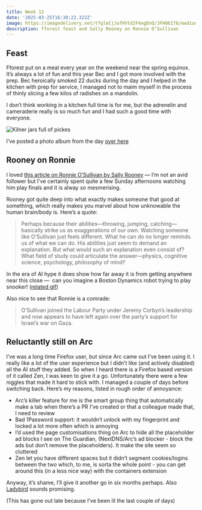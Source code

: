 ```yaml
---
title: Week 12
date: '2025-03-25T16:30:22.322Z'
image: https://imagedelivery.net/tfgleCjJafHVtd2F4ngDnQ/JFH06178/medium
description: fforest feast and Sally Rooney on Ronnie O’Sullivan
---
```


## Feast

Fforest put on a meal every year on the weekend near the spring equinox. It’s always a lot of fun and this year Bec and I got more involved with the prep. Bec heroically smoked 22 ducks during the day and I helped in the kitchen with prep for service, I managed not to maim myself in the process of thinly slicing a few kilos of radishes on a mandolin.

I don’t think working in a kitchen full time is for me, but the adrenelin and cameraderie really is so much fun and I had such a good time with everyone.

![Kilner jars full of pickes](https://imagedelivery.net/tfgleCjJafHVtd2F4ngDnQ/JFH06178/medium)

I’ve posted a photo album from the day [over here](/posts/2025/spring-feast)

## Rooney on Ronnie

I loved [this article on Ronnie O’Sullivan by Sally Rooney](https://www.nybooks.com/articles/2025/03/27/angles-of-approach-unbreakable-ronnie-osullivan/) — I’m not an avid follower but I’ve certainly spent quite a few Sunday afternoons watching him play finals and it is alway _so_ mesmerising.

Rooney got quite deep into what exactly makes someone that good at something, which really makes you marvel about how unknowable the human brain/body is. Here’s a quote:

> Perhaps because their abilities—throwing, jumping, catching—basically strike us as exaggerations of our own. Watching someone like O’Sullivan just feels different. What he can do no longer reminds us of what we can do. His abilities just seem to demand an explanation. But what would such an explanation even consist of? What field of study could articulate the answer—physics, cognitive science, psychology, philosophy of mind?

In the era of AI hype it does show how far away it is from getting anywhere near this close —  can you imagine a Boston Dynamics robot trying to play snooker! ([related gif](https://gif.land/howidogrids.gif))

Also nice to see that Ronnie is a comrade:

> O’Sullivan joined the Labour Party under Jeremy Corbyn’s leadership and now appears to have left again over the party’s support for Israel’s war on Gaza.

## Reluctantly still on Arc

I’ve was a long time Firefox user, but since Arc came out I’ve been using it. I really like a lot of the user experience but I didn’t like (and actively disabled) all the AI stuff they added. So when I heard there is a Firefox based version of it called Zen, I was keen to give it a go. Unfortunately there were a few niggles that made it hard to stick with. I managed a couple of days before switching back. Here’s my reasons, listed in rough order of annoyance:

- Arc’s killer feature for me is the smart group thing that automatically make a tab when there’s a PR I’ve created or that a colleague made that, I need to review
- Bad 1Password support: it wouldn’t unlock with my fingerprint and locked a lot more often which is annoying
- I’d used the page customisations thing on Arc to hide all the placeholder ad blocks I see on The Guardian, (NextDNS/Arc’s ad blocker - block the ads but don’t remove the placeholders). It make the site seem so cluttered
- Zen let you have different spaces but it didn’t segment cookies/logins between the two which, to me, is sorta the whole point - you can get around this (in a less nice way) with the containers extension

Anyway, it’s shame, I’ll give it another go in six months perhaps. Also [Ladybird](https://ladybird.org/) sounds promising.

(This has gone out late because I’ve been ill the last couple of days)
